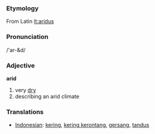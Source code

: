 === Etymology ===
From Latin [[lt:aridus]]

=== Pronunciation ===
/'ar-&d/

=== Adjective ===

'''arid'''

# very [[dry]]
# describing an arid climate

=== Translations ===
*[[Indonesian]]: [[kering]], [[kering kerontang]], [[gersang]], [[tandus]]